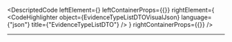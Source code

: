 
<DescriptedCode
  leftElement={<EvidenceTypeListDTODesc />}
  leftContainerProps={{}}
  rightElement={
    <CodeHighlighter
      object={EvidenceTypeListDTOVisualJson}
      language={"json"}
      title={"EvidenceTypeListDTO"}
    />
  }
  rightContainerProps={{}}
/>

---
